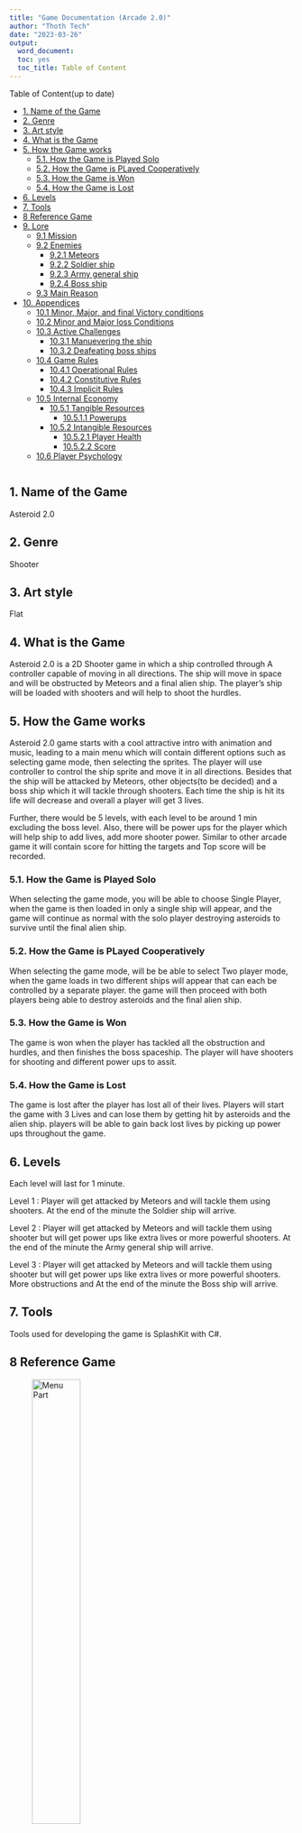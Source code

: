---
title: "Game Documentation (Arcade 2.0)"
author: "Thoth Tech"
date: "2023-03-26"
output: 
  word_document:
  toc: yes
  toc_title: Table of Content
---



Table of Content(up to date)

- [1. Name of the Game](#1-name-of-the-game)
- [2. Genre](#2-genre)
- [3. Art style](#3-art-style)
- [4. What is the Game](#4-what-is-the-game)
- [5. How the Game works](#5-how-the-game-works)
  - [5.1. How the Game is Played Solo](#51-how-the-game-is-played-solo)
  - [5.2. How the Game is PLayed Cooperatively](#52-how-the-game-is-played-cooperatively)
  - [5.3. How the Game is Won](#53-how-the-game-is-won)
  - [5.4. How the Game is Lost](#54-how-the-game-is-lost)
- [6. Levels](#6-levels)
- [7. Tools](#7-tools)
- [8 Reference Game](#8-reference-game)
- [9. Lore](#9-lore)
  - [9.1 Mission](#91-mission)
  - [9.2 Enemies](#92-enemies)
    - [9.2.1  Meteors](#921--meteors)
    - [9.2.2 Soldier ship](#922-soldier-ship)
    - [9.2.3 Army general ship](#923-army-general-ship)
    - [9.2.4 Boss ship](#924-boss-ship)
  - [9.3 Main Reason](#93-main-reason)
- [10. Appendices](#10-appendices)
  - [10.1 Minor, Major, and final Victory conditions](#101-minor-major-and-final-victory-conditions)
  - [10.2 Minor and Major loss Conditions](#102-minor-and-major-loss-conditions)
  - [10.3 Active Challenges](#103-active-challenges)
    - [10.3.1 Manuevering the ship](#1031-manuevering-the-ship)
    - [10.3.2 Deafeating boss ships](#1032-deafeating-boss-ships)
  - [10.4 Game Rules](#104-game-rules)
    - [10.4.1 Operational Rules](#1041-operational-rules)
    - [10.4.2 Constitutive Rules](#1041-constitutive-rules)
    - [10.4.3 Implicit Rules](#1041-implicit-rules)
  - [10.5 Internal Economy](#105-internal-economy)
    - [10.5.1 Tangible Resources](#1051-tangible-resources)
      - [10.5.1.1 Powerups](#10511-powerups)
    - [10.5.2 Intangible Resources](#1052-intangible-resources)
      - [10.5.2.1 Player Health](#10521-player-health)
      - [10.5.2.2 Score](#10522-score)
  - [10.6 Player Psychology](#106-player-psychology)




```{r}
```

## 1. Name of the Game
Asteroid 2.0


## 2. Genre
Shooter


## 3. Art style
Flat


## 4. What is the Game
Asteroid 2.0 is a 2D Shooter game in which a ship controlled through A controller capable of moving in all directions. The ship will move in space and will be obstructed by Meteors and a final alien ship. The player's ship will be loaded with shooters and will help to shoot the hurdles.  


## 5. How the Game works
Asteroid 2.0 game starts with a cool attractive intro with animation and music, leading to a main menu which will contain different options such as selecting game mode, then selecting the sprites. The player will use controller to control the ship sprite and move it in all directions. Besides that the ship will be attacked by Meteors, other objects(to be decided) and a boss ship which it will tackle through shooters. Each time the ship is hit its life will decrease and overall a player will get 3 lives. 

Further, there would be 5 levels, with each level to be around 1 min excluding the boss level. Also, there will be power ups for the player which will help ship to add lives, add more shooter power. Similar to other arcade game it will contain score for hitting the targets and Top score will be recorded. 


### 5.1. How the Game is Played Solo
When selecting the game mode, you will be able to choose Single Player, when the game is then loaded in only a single ship will appear, and the game will continue as normal with the solo player destroying asteroids to survive until the final alien ship.


### 5.2. How the Game is PLayed Cooperatively
When selecting the game mode, will be be able to select Two player mode, when the game loads in two different ships will appear that can each be controlled by a separate player. the game will then proceed with both players being able to destroy asteroids and the final alien ship.


### 5.3. How the Game is Won
The game is won when the player has tackled all the obstruction and hurdles, and then finishes the boss spaceship. The player will have shooters for shooting and different power ups to assit. 


### 5.4. How the Game is Lost
The game is lost after the player has lost all of their lives. Players will start the game with 3 Lives and can lose them by getting hit by asteroids and the alien ship. players will be able to gain back lost lives by picking up power ups throughout the game. 

## 6. Levels 
Each level will last for 1 minute. 

Level 1 : Player will get attacked by Meteors and will tackle them using shooters. At the end of the minute the Soldier ship will arrive.

Level 2 : Player will get attacked by Meteors and will tackle them using shooter but will get power ups like extra lives or more powerful shooters. At the end of the minute the Army general ship will arrive.

Level 3 : Player will get attacked by Meteors and will tackle them using shooter but will get power ups like extra lives or more powerful shooters. More obstructions and At the end of the minute the Boss ship will arrive.


## 7. Tools 
Tools used for developing the game is SplashKit with C#. 

## 8 Reference Game

![Menu Part](/images/img1.png){width="45%"}


![Player Selection](/images/img2.png){width="45%"}


![Multi-PLayer PLay](/images/img3.png){width="45%"}


![Visual of Game 1](/images/img4.png){width="45%"}


![Visual of Game 2](/images/img5.png){width="45%"}


![Visual of Game 3](/images/img6.png){width="45%"}


![Visual of Game 4](/images/img7.png){width="45%"}

## 9. Lore

### 9.1 Mission
A planet named SplashKit was attacked by Aliens 👾 and they captured a few people from the planet. To rescue them from the aliens a highly trained astronaut is sent into space. But while travlling to the Main Boss Spaceship, he encounters different enemies on his journey. Your mission is to help astronaut reach his destination and defeat all enemies. You have to kill all the enemies in way, tackle all hurdles and finally after defeating the boss ship you will finally save all the people. 

### 9.2 Enemies
In the journey to save people, you will encounter three enemies.

#### 9.2.1  Meteors
In he journey, you will be hit by random floating meteors in the space. you have to hit them with your shooters before they hit your ship.  

#### 9.2.2 Soldier ship
This ship will arrive at end of level 1 and it will be the weakest among the three ships you encounter. In the beginning of the journey you will first encounter soldier ship which will be fairly weak and easy to destroy. It will shoot at you and you have to shoot at it to win the level. 

#### 9.2.3 Army general ship 
This ship will arrive at end of level 2 and it will be stronger than the Soldier ship. In the middle of the journey you will encounter the army general ship which will be stronger and may be bit more difficult to destroy than the soldier ship. It will shoot at you and you have to shoot at it to win level. 

#### 9.2.4 Boss ship 
This ship will arrive at end of level 3 and it will be the strongest amongst the three ships you encounter. at the end of the journey you will encounter the Boss ship which will be the strongest and will be difficult to destroy. It will shoot at you and you have to shoot at it to win and after defeating the boss ship you will have successfully rescued the captured people..

### 9.3 Main Reason
The Scientist of SplashKit planet have invented a potion of immortallity and to gain the potion Alien attacked the planet and captured them. 

## 10. Appendices

### 10.1 Minor, Major, and final Victory conditions
Minor: Minor victories include players surviving the waves of asteroids thrown at them so their overall score will increase, And destroying said asteroids is also a minor victory.
Major: Major victories are deafeating the boss at the end of each level so the player gets to continue onto more difficult challenges
Final: the Final victory condition is defeating the Final boss and completing the game, potentially with a new high score.

### 10.2 Minor and Major loss Conditions
Minor: the minor loss condition is taking any damage as this pushes you closer towards running out of lives and increases the pressure of the game.
Major: the major loss condition is running out of lives, as this causes a game over and the player will have to try again from the beginning.

### 10.3 Active Challenges

#### 10.3.1 Manuevering the ship
What the PLayer does: the player controls the ship by rotating left and right, moving forwards and backwards, and shooting. using these controls the player must shoot at and avoid enemies. What is shown to the player: the player is first shown the ship they control, they get to see it moving and see the projectiles as they shoot. they will then be shown the asteroids and alien ships they must avoid and destroy. What validates the players actions: over time as the player survives longer they will gain more points, also for destroying asteroids and alien ships they will collect even more points totalling up to a potential high score.

#### 10.3.2 Deafeating boss ships
what the player does: the player must shoot at the boss ships until they have taken enough damage to be destroyed. what is shown to the player: whenver the player hits the boss ship a small animation is played to let the player know they are acheiving something, an animation will also be shown when the ship is finally destroyed. What validates the players actions: when boss ships are defeated the player will recieve a lot of points and will move onto the next level of the game, when the final boss ship is destroyed the player will have beaten the game.

### 10.4 Game Rules

#### 10.4.1 Operational Rules
Dodging Enemies: The player must manuever the ship so that they are not hit by any asteroids or attacks from the boss ships, failing to do so will cause the player to lose a life and eventually a game over. this is a global rule which impacts the current game that is being played, meaning this rule has no effect on the game after a game over.
Collecting Power-ups: the player can collect power-ups that spawn, these power-ups may restore lost lives or make their shooters more powerful. this is a global rule that affects the current game being played.

#### 10.4.2 Constitutive Rules
Destroying enemies: The player can use their shooters to destroy asteroids and boss ships that appear, the asteroids can be dodged but the boss ships must be destroyed to progress to the next level, this will challenge the player into balancing controlling the ship so they dont lose lives, while also giving them oppurtunities to do damage so tehy can progress in the game. this is a global rule.

#### 10.4.3 Inplicit Rules
Getting high scores: As the player plays through the game they will gain points, these points have no affect on the gameplay but the high scores will be recorded in the game. players can earn points through surviving over time and destroying enemies. this rule impacts on the all games of asteroids as the high score is recorded and set as a goal for all players to beat.

### 10.5 Internal Economy

#### 10.5.1 Tangible Resources

##### 10.5.1.1 Powerups
What value Does It Have: Powerups help the player progress through the game and the rate they drop may vary depending on the game state the player is in.
How Is It Exchanged In The Game: As asteroids and boss ships are destroyed they may drop powerups for the player, if the player has previously lost health then these powerups are more likely to restore the players lost health, where if the player has almost full to full health then these drops are more likely to power up the players ship with upgrades.
Negative Feedback Mechanism: Powerups will only drop if the player is actively destroying asteroids, as the game can be played by just dodging instead of destroying the asteroids, the player must actively destroy asteroids for the chance to get any powerups.
Positive Feedback Mechanism: Better powerups are more likely to drop if the player is successfully not taking any damage and playing the game better, while if the player takes damage the powerups will try and get them back into a healthier state in the game.
Random Elements: Some powerups amy end up not being entirely usefull to the player, such as their still being a chance for health to drop while the player is at full health.

#### 10.5.2 Intangible Resources

##### 10.5.2.1 Player Health
What value Does It Have: PLayer health shows how many times the player can still be hit before a game over, the health value of a player also has an effect on the drop rates of different powerups.
How Is It Exchanged In The Game: 1 health is lost whenever the player takes damage form an asteroid or enemy ship, if the player health reduces to zero it results in a game over. Health points can be regained by picking up health drops from enemies.
Negative Feedback Mechanism: More powerups will be replaced with health drops if the player is not at full health.
Positive Feedback Mechanism: Health drops will despawn after a little while if not collected.
Random Elements: the health drops to refill lost health are dopped randomly form enemy kills so there is never a guarantee that you will recieve a drop when you need one.

##### 10.5.2.2 Score
What value Does It Have: Score is a display letting the player know if they have been doing well over the course of the game.
How Is It Exchanged In The Game: Score is gained overtime, so the longer a player survives the more score they will acheive. score can also be gained from destroying asteroids and enemy ships.
Negative Feedback Mechanism: score can only be gained as fast as enemies spawn in, so score will rise quicker in later game stages when more enmies spawn at a time.
Positive Feedback Mechanism: score naturally goes up as time progresses in the game so as talemate is never a possibility with score.
Random Elements: the rate and way enemies spawn is random so the amount of score that can be gained form defeating enemies each game will vary slightly.

### 10.6 Player Psychology

#### 10.6.1 Goals and Strategies

##### 10.6.1.1 PLayers Must Deafeat the Boss Of the Level
Psychological Strategy: Classical Conditioning
How the game design employs this mechanism: The boss of each level must be defeated so that the player can move onto the next level and progress further into the game. The Game will not progress until the boss is defeated.
How this mechanism acheives the goal: Players will associate the boss as being a roadblock that is stopping them from getting to the end of the game, as well as identifying the boss as something that they cannot simply dodge like they do the asteroids.

##### 10.6.1.2 Players Can Play For High Scores
Psychological Strategy: Flow Theory
How the game design employs this mechanism: As players get better by playing the game more they will keep wanting to create new high scores to show off their skill in the game, going for high scores will allow players to get easilt comfortable and acheive a flow state where they start to internalize the game and mechanics.
How this mechanism acheives the goal: Everytime the player acheives a new high score they will associate how well they did in that run with being their current skill ceiling, pushing them to want to raise it to acheive even higher scores.

##### 10.6.1.3 Players Can Collect Powerups
Psychological Strategy: Classical Conditioning
How the game design employs this mechanism: Players understand that running out of lives will cause a game over and they will have to start again from the beginning of the game, so collecting powerups and extra lives will help to prevent this.
How this mechanism acheives the goal: players will associate the boosts that they get from powerups to being able to more effectively and easily get through levels of the game. And collecting extra lives will also allow them to go further into the game.

##### 10.6.1.4 Duo Players Must Work Together
Psychological Strategy: Bartle's Character Theory
How the game design employs this mechanism: When played in duo mode, Players will be able to work together to increase the efficiency at which they deal with obstacles present in the game, allowing for relationship growth and cooperation
How this mechanism acheives the goal: Players will associate needing each other to play as well as they can, if both players can stay alive they will be able to more effectively progress through the game.
